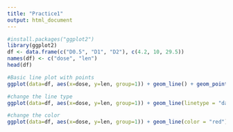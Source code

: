 ```yaml
---
title: "Practice1"
output: html_document
---
```


```r
#install.packages("ggplot2")
library(ggplot2)
df <- data.frame(c("D0.5", "D1", "D2"), c(4.2, 10, 29.5))
names(df) <- c("dose", "len")
head(df)

#Basic line plot with points
ggplot(data=df, aes(x=dose, y=len, group=1)) + geom_line() + geom_point()

#change the line type
ggplot(data=df, aes(x=dose, y=len, group=1)) + geom_line(linetype = "dashed") + geom_point()

#change the color
ggplot(data=df, aes(x=dose, y=len, group=1)) + geom_line(color = "red") + geom_point()
```